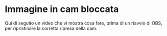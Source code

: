 # Immagine in cam bloccata

Qui di seguito un video che vi mostra cosa fare, prima di un riavvio di OBS, per ripristinare la corretta ripresa della cam.


<VideoPlayer controls url="https://youtu.be/U2YMm8f--GA" />
